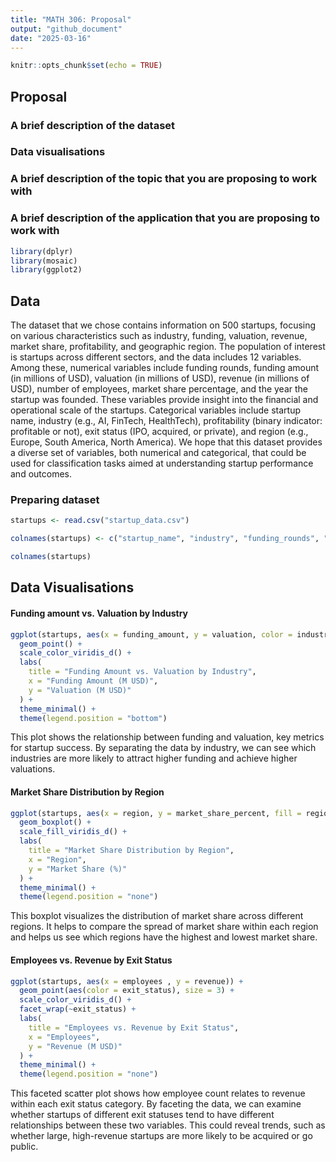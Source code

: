 ```yaml
---
title: "MATH 306: Proposal"
output: "github_document"
date: "2025-03-16"
---
```


```r
knitr::opts_chunk$set(echo = TRUE)
```

## Proposal

### A brief description of the dataset 

### Data visualisations

### A brief description of the topic that you are proposing to work with

### A brief description of the application that you are proposing to work with

```r
library(dplyr)
library(mosaic)
library(ggplot2)
```


## Data

The dataset that we chose contains information on 500 startups, focusing on various characteristics such as industry, funding, valuation, revenue, market share, profitability, and geographic region. The population of interest is startups across different sectors, and the data includes 12 variables. Among these, numerical variables include funding rounds, funding amount (in millions of USD), valuation (in millions of USD), revenue (in millions of USD), number of employees, market share percentage, and the year the startup was founded. These variables provide insight into the financial and operational scale of the startups. Categorical variables include startup name, industry (e.g., AI, FinTech, HealthTech), profitability (binary indicator: profitable or not), exit status (IPO, acquired, or private), and region (e.g., Europe, South America, North America). We hope that this dataset provides a diverse set of variables, both numerical and categorical, that could be used for classification tasks aimed at understanding startup performance and outcomes.


### Preparing dataset


```r

startups <- read.csv("startup_data.csv")

colnames(startups) <- c("startup_name", "industry", "funding_rounds", "funding_amount", "valuation", "revenue", "employees", "market_share_percent", "profitable", "year_founded", "region", "exit_status")

colnames(startups)

```


## Data Visualisations


#### Funding amount vs. Valuation by Industry

```r
ggplot(startups, aes(x = funding_amount, y = valuation, color = industry)) +
  geom_point() +
  scale_color_viridis_d() +
  labs(
    title = "Funding Amount vs. Valuation by Industry",
    x = "Funding Amount (M USD)",
    y = "Valuation (M USD)"
  ) +
  theme_minimal() +
  theme(legend.position = "bottom")
```




This plot shows the relationship between funding and valuation, key metrics for startup success. By separating the data by industry, we can see which industries are more likely to attract higher funding and achieve higher valuations.



#### Market Share Distribution by Region


```r
ggplot(startups, aes(x = region, y = market_share_percent, fill = region)) +
  geom_boxplot() +
  scale_fill_viridis_d() +
  labs(
    title = "Market Share Distribution by Region",
    x = "Region",
    y = "Market Share (%)"
  ) +
  theme_minimal() +
  theme(legend.position = "none")
```


This boxplot visualizes the distribution of market share across different regions. It helps to compare the spread of market share within each region and helps us see which regions have the highest and lowest market share.


#### Employees vs. Revenue by Exit Status


```r

ggplot(startups, aes(x = employees , y = revenue)) +
  geom_point(aes(color = exit_status), size = 3) +
  scale_color_viridis_d() +
  facet_wrap(~exit_status) +
  labs(
    title = "Employees vs. Revenue by Exit Status",
    x = "Employees",
    y = "Revenue (M USD)"
  ) +
  theme_minimal() +
  theme(legend.position = "none")

```



This faceted scatter plot shows how employee count relates to revenue within each exit status category. By faceting the data, we can examine whether startups of different exit statuses tend to have different relationships between these two variables. This could reveal trends, such as whether large, high-revenue startups are more likely to be acquired or go public.


